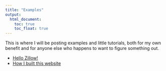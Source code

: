 ```yaml
---
title: "Examples"
output: 
  html_document:
    toc: true
    toc_float: true
---
```



This is where I will be posting examples and little tutorials, both for my own benefit and for anyone else who happens to want to figure something out.

* [Hello Zillow!](articles/hello_zillow.html)
* [How I built this website](articles/github_pages.html)



